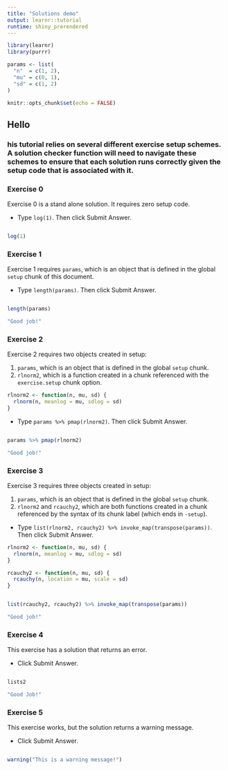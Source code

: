 ```yaml
---
title: "Solutions demo"
output: learnr::tutorial
runtime: shiny_prerendered
---
```


```r
library(learnr)
library(purrr)

params <- list(
  "n"  = c(1, 2),
  "mu" = c(0, 1),
  "sd" = c(1, 2)
)

knitr::opts_chunk$set(echo = FALSE)
```


## Hello

### \t 

This tutorial relies on several different exercise setup schemes. A solution checker function will need to navigate these schemes to ensure that each solution runs correctly given the setup code that is associated with it.

### Exercise 0

Exercise 0 is a stand alone solution. It requires zero setup code.

* Type `log(1)`. Then click Submit Answer.

```r

```

```r
log(1)
```

### Exercise 1

Exercise 1 requires `params`, which is an object that is defined in the global `setup` chunk of this document.

* Type `length(params)`. Then click Submit Answer.


```r

```

```r
length(params)
```

```r
"Good job!"
```

### Exercise 2

Exercise 2 requires two objects created in setup:

1. `params`, which is an object that is defined in the global `setup` chunk.
1. `rlnorm2`, which is a function created in a chunk referenced with the `exercise.setup` chunk option.

```r
rlnorm2 <- function(n, mu, sd) {
  rlnorm(n, meanlog = mu, sdlog = sd)
}
```

* Type `params %>% pmap(rlnorm2)`. Then click Submit Answer.

```r

```

```r
params %>% pmap(rlnorm2)
```

```r
"Good job!"
```

### Exercise 3

Exercise 3 requires three objects created in setup:

1. `params`, which is an object that is defined in the global `setup` chunk.
1. `rlnorm2` and `rcauchy2`, which are both functions created in a chunk referenced by the syntax of its chunk label (which ends in `-setup`).

* Type `list(rlnorm2, rcauchy2) %>% invoke_map(transpose(params))`. Then click Submit Answer.

```r
rlnorm2 <- function(n, mu, sd) {
  rlnorm(n, meanlog = mu, sdlog = sd)
}

rcauchy2 <- function(n, mu, sd) {
  rcauchy(n, location = mu, scale = sd)
}
```

```r

```

```r
list(rcauchy2, rcauchy2) %>% invoke_map(transpose(params))
```

```r
"Good job!"
```

### Exercise 4

This exercise has a solution that returns an error.

* Click Submit Answer.

```r

```

```r
lists2
```

```r
"Good Job!"
```

### Exercise 5

This exercise works, but the solution returns a warning message.

* Click Submit Answer.

```r

```

```r
warning("This is a warning message!")
```

